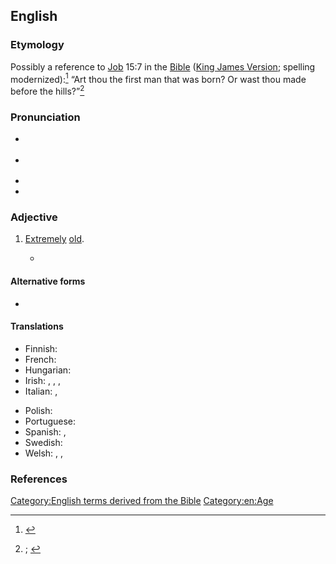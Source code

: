 ==English==
{{was wotd|2022|August|4}}

===Etymology===
Possibly a reference to [[w:Book of Job|Job]] 15:7 in the [[Bible]] ([[King James Version]]; spelling modernized):<ref>{{R:King James Version|Job|15|7|page=627|column=1|passage=Art ''thou'' the firſt man that was borne? Or waſt thou made before the hilles?}}</ref> “Art thou the first man that was born? Or wast thou made before the hills?”<ref>{{R:OED Online|subentry=(as) old as the hills|subpos=phrase|subid=33421235|entry=old|pos=adj|id=130955|date=June 2022|nodot=1}}; {{R:Lexico|entry=as old as the hills|pos=phrase}}</ref>

===Pronunciation===
* {{a|RP}} {{IPA|en|/ˌəʊld əz‿ðə ˈhɪlz/}}
* {{a|GA}} {{IPA|en|/ˌoʊld əz‿ðə ˈhɪlz/}}
* {{audio|en|En-au-old as the hills.ogg|Audio (AU)}}
* {{rhymes|en|ɪlz|s=4}}

===Adjective===
{{en-adj|-}}

# {{lb|en|idiomatic|simile|chiefly|hyperbolic}} [[extremely|Extremely]] [[old#Adjective|old]].
#: {{synonyms|en|aged|ancient|older than dirt|Thesaurus:old}}
#* {{quote-book|en|year=1852|authorlink=Charles Dickens|first=Charles|last=Dickens|title=Bleak House|chapter=2|passage=His family is as '''old as the hills''', and infinitely more respectable.}}

====Alternative forms====
* {{l|en|older than the hills}}

====Translations====
{{trans-top|extremely old}}
* Finnish: {{t|fi|vanha kuin taivas}}
* French: {{t+|fr|vieux comme le monde}}
* Hungarian: {{t+|hu|vén, mint az országút}}
* Irish: {{t|ga|chomh sean leis an gceo}}, {{t|ga|chomh sean leis na cnoic}}, {{t|ga|chomh sean leis na clocha glasa}}, {{t|ga|chomh sean leis an díle}}
* Italian: {{t|it|vecchio come Matusalemme|m}}, {{t|it|vecchio come il cucco|m}}
{{trans-mid}}
* Polish: {{t+|pl|stary jak świat|m}}
* Portuguese: {{t|pt|mais velho que a Sé de Braga|lit=older than the Cathedral of Braga}}
* Spanish: {{t|es|más viejo que Matusalén}}, {{t|es|más visto que el tebeo}}
* Swedish: {{t+|sv|gammal som gatan}}
* Welsh: {{t|cy|cyn hyned â phechod}}, {{t|cy|cyn hyned â Methuselah}}, {{t|cy|cyn hyned â'r garreg}}
{{trans-bottom}}

===References===
<references/>

[[Category:English terms derived from the Bible]]
[[Category:en:Age]]